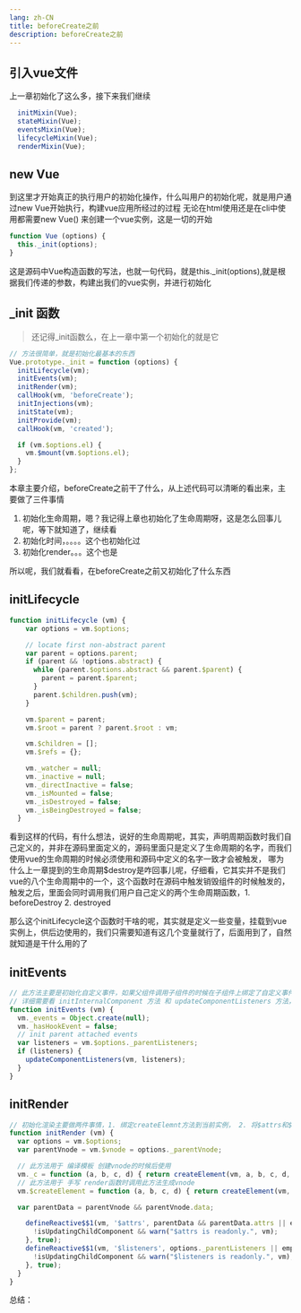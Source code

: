 ```yaml
---
lang: zh-CN
title: beforeCreate之前
description: beforeCreate之前
---
```


## 引入vue文件

上一章初始化了这么多，接下来我们继续

```js
  initMixin(Vue);
  stateMixin(Vue);
  eventsMixin(Vue);
  lifecycleMixin(Vue);
  renderMixin(Vue);
```

## new Vue

到这里才开始真正的执行用户的初始化操作，什么叫用户的初始化呢，就是用户通过new Vue开始执行，构建vue应用所经过的过程
无论在html使用还是在cli中使用都需要new Vue() 来创建一个vue实例，这是一切的开始

```js
function Vue (options) {
  this._init(options);
}
```

这是源码中Vue构造函数的写法，也就一句代码，就是this._init(options),就是根据我们传递的参数，构建出我们的vue实例，并进行初始化

## _init 函数

> 还记得_init函数么，在上一章中第一个初始化的就是它

```js
// 方法很简单，就是初始化最基本的东西
Vue.prototype._init = function (options) {
  initLifecycle(vm);
  initEvents(vm);
  initRender(vm);
  callHook(vm, 'beforeCreate');
  initInjections(vm);
  initState(vm);
  initProvide(vm);
  callHook(vm, 'created');

  if (vm.$options.el) {
    vm.$mount(vm.$options.el);
  }
};
```

本章主要介绍，beforeCreate之前干了什么，从上述代码可以清晰的看出来，主要做了三件事情

1. 初始化生命周期，嗯？我记得上章也初始化了生命周期呀，这是怎么回事儿呢，等下就知道了，继续看
2. 初始化时间，。。。。这个也初始化过
3. 初始化render。。。这个也是

所以呢，我们就看看，在beforeCreate之前又初始化了什么东西

## initLifecycle

```js
function initLifecycle (vm) {
    var options = vm.$options;

    // locate first non-abstract parent
    var parent = options.parent;
    if (parent && !options.abstract) {
      while (parent.$options.abstract && parent.$parent) {
        parent = parent.$parent;
      }
      parent.$children.push(vm);
    }

    vm.$parent = parent;
    vm.$root = parent ? parent.$root : vm;

    vm.$children = [];
    vm.$refs = {};

    vm._watcher = null;
    vm._inactive = null;
    vm._directInactive = false;
    vm._isMounted = false;
    vm._isDestroyed = false;
    vm._isBeingDestroyed = false;
  }
```

看到这样的代码，有什么想法，说好的生命周期呢，其实，声明周期函数时我们自己定义的，并非在源码里面定义的，源码里面只是定义了生命周期的名字，而我们使用vue的生命周期的时候必须使用和源码中定义的名字一致才会被触发，
哪为什么上一章提到的生命周期$destroy是咋回事儿呢，仔细看，它其实并不是我们vue的八个生命周期中的一个，这个函数时在源码中触发销毁组件的时候触发的，触发之后，里面会同时调用我们用户自己定义的两个生命周期函数，1. beforeDestroy 2. destroyed

那么这个initLifecycle这个函数时干啥的呢，其实就是定义一些变量，挂载到vue实例上，供后边使用的，我们只需要知道有这几个变量就行了，后面用到了，自然就知道是干什么用的了

## initEvents

```js
// 此方法主要是初始化自定义事件，如果父组件调用子组件的时候在子组件上绑定了自定义事件，就将此自定义事件初始化到子组件的上下文中，方便子组件调用
// 详细需要看 initInternalComponent 方法 和 updateComponentListeners 方法，就可以理解 - 后期详细解释
function initEvents (vm) {
  vm._events = Object.create(null);
  vm._hasHookEvent = false;
  // init parent attached events
  var listeners = vm.$options._parentListeners;
  if (listeners) {
    updateComponentListeners(vm, listeners);
  }
}
```

## initRender

```js
// 初始化渲染主要做两件事情，1. 绑定createElemnt方法到当前实例， 2. 将$attrs和$listeners做代理，促使可以在当前实力访问到的attrs就是父组件上传递下来的数据
function initRender (vm) {
  var options = vm.$options;
  var parentVnode = vm.$vnode = options._parentVnode;

  // 此方法用于 编译模板 创建vnode的时候后使用
  vm._c = function (a, b, c, d) { return createElement(vm, a, b, c, d, false); };
  // 此方法用于 手写 render函数时调用此方法生成vnode
  vm.$createElement = function (a, b, c, d) { return createElement(vm, a, b, c, d, true); };

  var parentData = parentVnode && parentVnode.data;

    defineReactive$$1(vm, '$attrs', parentData && parentData.attrs || emptyObject, function () {
      !isUpdatingChildComponent && warn("$attrs is readonly.", vm);
    }, true);
    defineReactive$$1(vm, '$listeners', options._parentListeners || emptyObject, function () {
      !isUpdatingChildComponent && warn("$listeners is readonly.", vm);
    }, true);
  }
}
```

总结： 